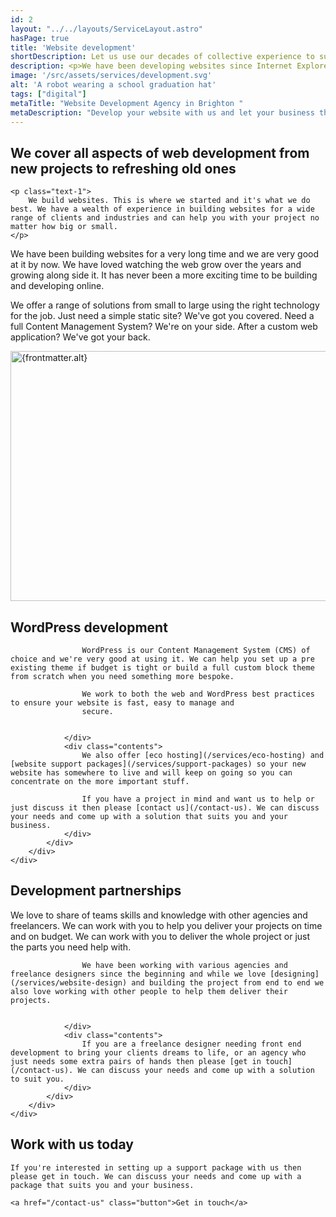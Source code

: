 ```yaml
---
id: 2
layout: "../../layouts/ServiceLayout.astro"
hasPage: true
title: 'Website development'
shortDescription: Let us use our decades of collective experience to support create the perfect website for you and your business.
description: <p>We have been developing websites since Internet Explorer 6 was around. We were there when Firefox first released and blew our minds. What we're saying is we have been building websites for a <em>long</em> time.</p><p>Over the years we have done everything from static single page websites to control systems for a planetarium to e-commerce websites for leading UK airlines.</p>
image: '/src/assets/services/development.svg'
alt: 'A robot wearing a school graduation hat'
tags: ["digital"]
metaTitle: "Website Development Agency in Brighton "
metaDescription: "Develop your website with us and let your business thrive in the digital world. We'll build simple CMS and help with hosting too. We've got years of experience and we've built anything from static single page websites to e-commerce and leading airlines. "
---
```



<section class="strip text-center w-clamp-xl intro-section">
    <h2 class="text-5 fw-bold mb-2">
       We cover all aspects of web development from new projects to refreshing old ones
    </h2>

    <p class="text-1">
        We build websites. This is where we started and it's what we do best. We have a wealth of experience in building websites for a wide range of clients and industries and can help you with your project no matter how big or small.
    </p>
</section>
<Strip theme="MID">
    <div class="wrapper">
        <div class="strip-inner">
            <div class="grid">
                <div class="contents">
                    <p class="text-1 fw-medium">We have been building websites for a very long time and we are very good at it by now. We have loved watching the web grow over the years and growing along side it. It has never been a more exciting time to be building and developing online.</p>
                    <p class="text-0">We offer a range of solutions from small to large using the right technology for the job. Just need a simple static site? We've got you covered. Need a full Content Management System? We're on your side. After a custom web application? We've got your back.</p>
                </div>
                <div class="image">
                    <div class="card-fancy-image">
                        <Image src={frontmatter.image} alt={frontmatter.alt} loading="lazy" width="800" height="400" class="card-image" />
                    </div>	
                </div>
            </div>
        </div>
    </div>
</Strip>
<Strip theme="DARK">
    <div class="wrapper">
        <div class="strip-inner">
             <h2 class="heading">
                WordPress development
            </h2>
            <div class="content-grid">
                <div class="contents">
                    
                    WordPress is our Content Management System (CMS) of choice and we're very good at using it. We can help you set up a pre existing theme if budget is tight or build a full custom block theme from scratch when you need something more bespoke.

                    We work to both the web and WordPress best practices to ensure your website is fast, easy to manage and 
                    secure.


                </div>
                <div class="contents">
                    We also offer [eco hosting](/services/eco-hosting) and [website support packages](/services/support-packages) so your new website has somewhere to live and will keep on going so you can concentrate on the more important stuff.

                    If you have a project in mind and want us to help or just discuss it then please [contact us](/contact-us). We can discuss your needs and come up with a solution that suits you and your business.
                </div>
            </div>
        </div>
    </div>
</Strip>
<Strip theme="MID">
    <FeaturedProject />
</Strip>
<Strip theme="DARK">
    <div class="wrapper">
        <div class="strip-inner">
             <h2 class="heading">
                Development partnerships
            </h2>
            <div class="content-grid">
                <div class="contents">                    
                    We love to share of teams skills and knowledge with other agencies and freelancers. We can work with you to help you deliver your projects on time and on budget. We can work with you to deliver the whole project or just the parts you need help with.

                    We have been working with various agencies and freelance designers since the beginning and while we love [designing](/services/website-design) and building the project from end to end we also love working with other people to help them deliver their projects.


                </div>
                <div class="contents">
                    If you are a freelance designer needing front end development to bring your clients dreams to life, or an agency who just needs some extra pairs of hands then please [get in touch](/contact-us). We can discuss your needs and come up with a solution to suit you. 
                </div>
            </div>
        </div>
    </div>
</Strip>
<GradientContentStrip horse="LOOKING">
    <h2 class="heading">
       Work with us today
    </h2>

    If you're interested in setting up a support package with us then please get in touch. We can discuss your needs and come up with a package that suits you and your business.

    <a href="/contact-us" class="button">Get in touch</a>
</GradientContentStrip>

<Clients />
